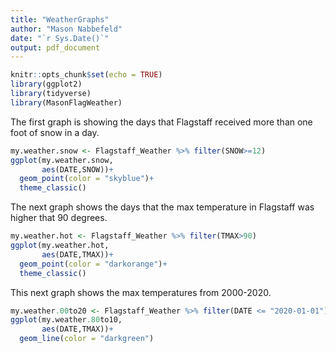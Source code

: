 ```yaml
---
title: "WeatherGraphs"
author: "Mason Nabbefeld"
date: "`r Sys.Date()`"
output: pdf_document
---
```


```r
knitr::opts_chunk$set(echo = TRUE)
library(ggplot2)
library(tidyverse)
library(MasonFlagWeather)
```

The first graph is showing the days that Flagstaff received more than one foot of snow in a day.
```r
my.weather.snow <- Flagstaff_Weather %>% filter(SNOW>=12)
ggplot(my.weather.snow,
       aes(DATE,SNOW))+
  geom_point(color = "skyblue")+
  theme_classic()
```

The next graph shows the days that the max temperature in Flagstaff was higher that 90 degrees.
```r
my.weather.hot <- Flagstaff_Weather %>% filter(TMAX>90)
ggplot(my.weather.hot,
       aes(DATE,TMAX))+
  geom_point(color = "darkorange")+
  theme_classic()
```

This next graph shows the max temperatures from 2000-2020.
```r
my.weather.00to20 <- Flagstaff_Weather %>% filter(DATE <= "2020-01-01") %>% filter(DATE >= "2000-01-01")
ggplot(my.weather.80to10,
       aes(DATE,TMAX))+
  geom_line(color = "darkgreen")
```

